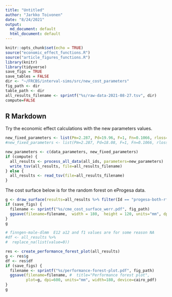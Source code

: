 ```yaml
---
title: "Untitled"
author: "Jarkko Toivonen"
date: "8/24/2021"
output: 
  md_document: default
  html_document: default
---
```


```r
knitr::opts_chunk$set(echo = TRUE)
source("economic_effect_functions.R")
source("article_figures_functions.R")
library(knitr)
library(tidyverse)
save_figs = TRUE
save_tables = FALSE
dir <- "~/FRCBS/interval-sims/src/new_cost_parameters"
fig_path <- dir
table_path <- dir
all_results_filename <- sprintf("%s/raw-data-2021-08-27.tsv", dir)
compute=FALSE
```

## R Markdown

Try the economic effect calculations with the new parameters values.

```r
new_fixed_parameters <- list(Pm=2.287, Pd=19.96, F=1, Fn=0.1066, rloss=0)
#new_fixed_parameters <- list(Pm=2.287, Pd=18.08, F=1, Fn=0.1066, rloss=0)

new_parameters <- c(data_parameters, new_fixed_parameters)
if (compute) {
  all_results <- process_all_data(all_ids, parameters=new_parameters)
  write_tsv(all_results, file=all_results_filename)
} else {
  all_results <- read_tsv(file=all_results_filename)  
}

```
The cost surface below is for the random forest on eProgesa data. 

```r
g <- draw_surface(results=all_results %>% filter(Id == "progesa-both-rf"), cost_function=do.call(cost_func_factory, new_parameters[c("Pm", "Pd", "F", "Fn", "rloss", "d")]))
if (save_figs) {
  filename <- sprintf("%s/cme_cost_surface_werr.pdf", fig_path)
  ggsave(filename=filename,  width = 180,  height = 120, units="mm", dpi=600, scale=1.0, device=cairo_pdf)
}
g
```

```r
# finngen-male-dlmm  E12 a12 and f1 values are for some reason NA
#df <- all_results %>% 
#  replace_na(list(value=0))  

res <- create_performance_forest_plot(all_results)
g <- res$g
df <- res$df
if (save_figs) {
  filename <- sprintf("%s/performance-forest-plot.pdf", fig_path)
  ggsave(filename=filename, #  title="Performance forest plot", 
         plot=g, dpi=600, units="mm", width=180, device=cairo_pdf)
}
g
```
